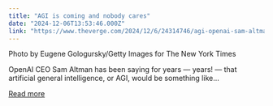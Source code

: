 ```yaml
---
title: "AGI is coming and nobody cares"
date: "2024-12-06T13:53:46.000Z"
link: "https://www.theverge.com/2024/12/6/24314746/agi-openai-sam-altman-cable-subscription-vergecast"
---
```


Photo by Eugene Gologursky/Getty Images for The New York Times
    

  
OpenAI CEO Sam Altman has been saying for years — years! — that artificial general intelligence, or AGI, would be something like...

[Read more](https://www.theverge.com/2024/12/6/24314746/agi-openai-sam-altman-cable-subscription-vergecast)
